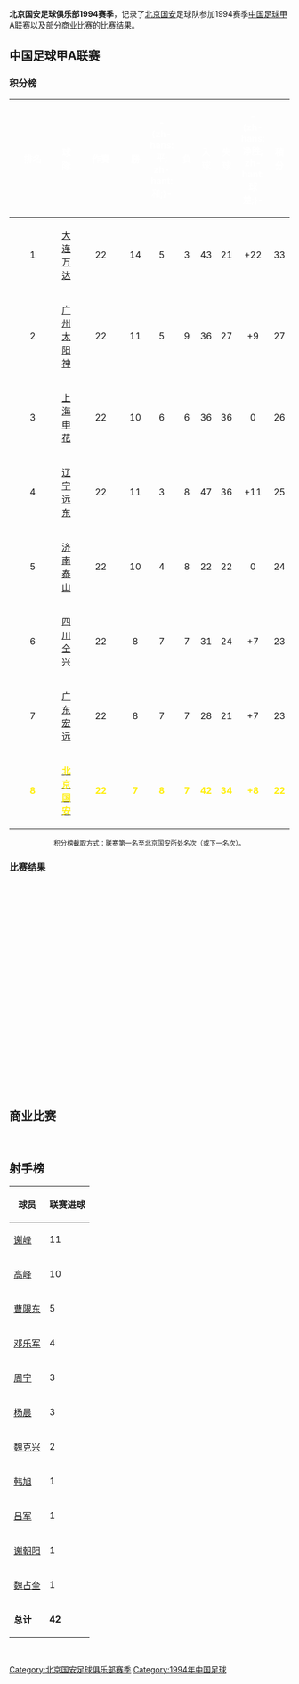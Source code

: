 '''北京国安足球俱乐部1994赛季'''，记录了[[北京国安|北京国安]]足球队参加1994赛季[[1994年中国足球甲A联赛|中国足球甲A联赛]]以及部分商业比赛的比赛结果。

==中国足球甲A联赛==
=== 积分榜 ===
{| align=center width=85%
|- bgcolor=#6C38D2
!width=5%|<font color="white"> '''排名'''
!width=10%|<font color="white"> '''球隊'''
!width=5%|<font color="white"> '''作賽'''
!width=5%|<font color="white"> '''勝'''
!width=5%|<font color="white"> '''-{zh-hans:平; zh-hant:和;}-'''
!width=5%|<font color="white"> '''負'''
!width=5%|<font color="white"> '''入球'''
!width=5%|<font color="white"> '''失球'''
!width=5%|<font color="white"> '''-{zh-hans:净胜; zh-hant:球差;}-'''
!width=5%|<font color="white"> '''積分'''
|- bgcolor=D0E7FF
|align=center|1
|align=center|[[大连万达|大连万达]]
|align=center|22
|align=center|14
|align=center|5
|align=center|3
|align=center|43
|align=center|21
|align=center|+22
|align=center|33

|-bgcolor=#D0E7FF
|align=center|2
|align=center|[[广州太阳神|广州太阳神]]
|align=center|22
|align=center|11
|align=center|5
|align=center|9
|align=center|36
|align=center|27
|align=center|+9
|align=center|27

|-bgcolor=#D0E7FF
|align=center|3
|align=center|[[上海申花|上海申花]]
|align=center|22
|align=center|10
|align=center|6
|align=center|6
|align=center|36
|align=center|36
|align=center|0
|align=center|26

|-bgcolor=#D0E7FF
|align=center|4
|align=center|[[辽宁远东|辽宁远东]]
|align=center|22
|align=center|11
|align=center|3
|align=center|8
|align=center|47
|align=center|36
|align=center|+11
|align=center|25

|-bgcolor=#D0E7FF
|align=center|5
|align=center|[[济南泰山|济南泰山]]
|align=center|22
|align=center|10
|align=center|4
|align=center|8
|align=center|22
|align=center|22
|align=center|0
|align=center|24

|-bgcolor=#D0E7FF
|align=center|6
|align=center|[[四川全兴|四川全兴]]
|align=center|22
|align=center|8
|align=center|7
|align=center|7
|align=center|31
|align=center|24
|align=center|+7
|align=center|23

|-bgcolor=#D0E7FF
|align=center|7
|align=center|[[广东宏远足球俱乐部|广东宏远]]
|align=center|22
|align=center|8
|align=center|7
|align=center|7
|align=center|28
|align=center|21
|align=center|+7
|align=center|23

|- bgcolor=#00A639
|align=center style="color: #FFEF10" |'''8'''
|align=center style="color: #FFEF10" |'''[[北京国安足球俱乐部|<span style="color: #FFEF10">北京国安]]'''
|align=center style="color: #FFEF10" |'''22'''
|align=center style="color: #FFEF10" |'''7'''
|align=center style="color: #FFEF10" |'''8'''
|align=center style="color: #FFEF10" |'''7'''
|align=center style="color: #FFEF10" |'''42'''
|align=center style="color: #FFEF10" |'''34'''
|align=center style="color: #FFEF10" |'''+8'''
|align=center style="color: #FFEF10" |'''22'''
|}
<div style="text-align: center;">
<span style="font-size:smaller;">积分榜截取方式：联赛第一名至北京国安所处名次（或下一名次）。</span><br />
</div>

===比赛结果===
{{footballbox
|date = 1994年4月17日
|team1 = {{flagicon|China}} [[广东宏远足球俱乐部|广东宏远]]
|score =  0–2
|report = 
|team2 = {{flagicon|China}} [[北京国安|北京国安]]
|goals1 =
|goals2 = {{goal|61}} 杨晨 <br /> {{goal|71}} 谢峰
|stadium = {{flagicon|China}} [[广东省人民体育场|广东省人民体育场]] [[广州|广州]]
|attendance = 
|referee = 
}} <br />

{{footballbox
|date = 1994年4月24日
|team1 = {{flagicon|China}} [[上海申花|上海申花]]
|score =  4–3
|report = 
|team2 = {{flagicon|China}} [[北京国安|北京国安]]
|goals1 ={{goal|7}} 范志毅 <br /> {{goal|17}} {{goal|66}} 李晓<br /> {{goal|82}}瓦洛嘉
|goals2 = {{goal|71}} 邓乐军 <br /> {{goal|78}} {{goal|88}} 曹限东
|stadium = {{flagicon|China}} [[虹口体育场|虹口体育场]] [[上海|上海]]
|attendance = 
|referee = 
}} <br />

{{footballbox
|date = 1994年5月1日
|team1 = {{flagicon|China}} [[北京国安|北京国安]]
|score =  2–2
|report = 
|team2 = {{flagicon|China}} [[大连万达|大连万达]]
|goals1 ={{goal|48}} 高峰 <br /> {{goal|90}} 谢朝阳
|goals2 ={{goal|58}} 徐晖 <br /> {{goal|63}}王涛(大)
|stadium = {{flagicon|China}} [[先农坛体育场|先农坛体育场]] [[北京|北京]]
|attendance = 
|referee = 
}} <br />

{{footballbox
|date = 1994年5月8日
|team1 = {{flagicon|China}} [[北京国安|北京国安]]
|score =  0–1
|report = 
|team2 = {{flagicon|China}} [[四川全兴|四川全兴]]
|goals1 =
|goals2 ={{goal|42}} 魏群
|stadium = {{flagicon|China}} [[先农坛体育场|先农坛体育场]] [[北京|北京]]
|attendance = 
|referee = 
}} <br />

{{footballbox
|date = 1994年6月5日
|team1 = {{flagicon|China}} [[延边足球俱乐部|吉林三星]]
|score =  0–0
|report = 
|team2 = {{flagicon|China}} [[北京国安|北京国安]]
|goals1 =
|goals2 =
|stadium = {{flagicon|China}} 延吉市体育场 [[延边|延边]]
|attendance = 
|referee = 
}} <br />

{{footballbox
|date = 1994年6月12日
|team1 = {{flagicon|China}} [[沈阳金德|沈阳东北六药]]
|score =  0–1
|report = 
|team2 = {{flagicon|China}} [[北京国安|北京国安]]
|goals1 =
|goals2 ={{goal|68}} 吕军
|stadium = {{flagicon|China}} 沈阳市人民体育场 [[沈阳|沈阳]]
|attendance = 
|referee = 
}} <br />

{{footballbox
|date = 1994年6月19日
|team1 = {{flagicon|China}} [[北京国安|北京国安]]
|score =  3–1
|report = 
|team2 = {{flagicon|China}} [[辽宁远东|辽宁远东]]
|goals1 ={{goal|32}} {{goal|66}} {{goal|85}} 高峰 
|goals2 ={{goal|54}} 徐冀宁
|stadium = {{flagicon|China}} [[先农坛体育场|先农坛体育场]] [[北京|北京]]
|attendance = 
|referee = 
}} <br />

{{footballbox
|date = 1994年6月26日
|team1 = {{flagicon|China}} [[北京国安|北京国安]]
|score =  0–0
|report = 
|team2 = {{flagicon|China}} [[八一足球俱乐部|八一]]
|goals1 =
|goals2 =
|stadium = {{flagicon|China}} [[先农坛体育场|先农坛体育场]] [[北京|北京]]
|attendance = 
|referee = 
}} <br />

{{footballbox
|date = 1994年7月3日
|team1 = {{flagicon|China}} [[广州太阳神|广州太阳神]]
|score =  3–2
|report = 
|team2 = {{flagicon|China}} [[北京国安|北京国安]]
|goals1 ={{goal|10}} {{goal|90}} 胡志军 <br />{{goal|80}} 彭锦波 
|goals2 ={{goal|3}} 周宁 <br />{{goal|70}} 曹限东
|stadium = {{flagicon|China}} [[越秀山体育场|越秀山体育场]] [[广州|广州]]
|attendance = 
|referee = 
}} <br />

{{footballbox
|date = 1994年7月10日
|team1 = {{flagicon|China}} [[济南泰山|济南泰山]]
|score =  1–1
|report = 
|team2 = {{flagicon|China}} [[北京国安|北京国安]]
|goals1 ={{goal|24}} 邢锐（点）
|goals2 ={{goal|19}} 谢峰（点）
|stadium = {{flagicon|China}} [[山东省体育中心|山东省体育中心]] [[济南|济南]]
|attendance = 
|referee = 
}} <br />

{{footballbox
|date = 1994年7月17日
|team1 = {{flagicon|China}} [[北京国安|北京国安]]
|score =  4–1
|report = 
|team2 = {{flagicon|China}} [[江苏迈特|江苏迈特]]
|goals1 ={{goal|17}} {{goal|88}} 谢峰<br /> {{goal|32}} 韩旭 <br />{{goal|45}} 曹限东 
|goals2 ={{goal|85}} 吴军
|stadium = {{flagicon|China}} [[先农坛体育场|先农坛体育场]] [[北京|北京]]
|attendance = 
|referee = 
}} <br />

{{footballbox
|date = 1994年7月24日
|team1 = {{flagicon|China}} [[北京国安|北京国安]]
|score =  2–2
|report = 
|team2 = {{flagicon|China}} [[广东宏远足球俱乐部|广东宏远]]
|goals1 ={{goal|58}} 谢峰（点）<br /> {{goal|83}} 曹限东
|goals2 ={{goal|2}} 琼斯<br /> {{goal|20}} 姚德彪
|stadium = {{flagicon|China}} [[先农坛体育场|先农坛体育场]] [[北京|北京]]
|attendance = 
|referee = 
}} <br />

{{footballbox
|date = 1994年7月31日
|team1 = {{flagicon|China}} [[北京国安|北京国安]]
|score =  5–1
|report = 
|team2 = {{flagicon|China}} [[上海申花|上海申花]]
|goals1 ={{goal|2}}魏占奎 <br /> {{goal|14}}{{goal|60}}高峰 <br />  {{goal|35}} 魏克兴<br />  {{goal|46}}谢峰
|goals2 ={{goal|30}} 刘军
|stadium = {{flagicon|China}} [[先农坛体育场|先农坛体育场]] [[北京|北京]]
|attendance = 
|referee = 
}} <br />

{{footballbox
|date = 1994年8月7日
|team1 = {{flagicon|China}} [[大连万达|大连万达]]
|score =  4–1
|report = 
|team2 = {{flagicon|China}} [[北京国安|北京国安]]
|goals1 ={{goal|5}} {{goal|23}} 王涛（小） <br /> {{goal|85}} 孙明辉<br /> {{goal|89}} 高旭
|goals2 = {{goal|30}} 高峰 
|stadium = {{flagicon|China}} [[大连人民体育场|大连人民体育场]] [[大连|大连]]
|attendance = 
|referee = 
}} <br />

{{footballbox
|date = 1994年8月14日
|team1 = {{flagicon|China}} [[四川全兴|四川全兴]]
|score =  4–1
|report = 
|team2 = {{flagicon|China}} [[北京国安|北京国安]]
|goals1 ={{goal|23}} {{goal|50}} 何斌 <br /> {{goal|25}} 刘斌<br /> {{goal|75}} 马明宇
|goals2 = {{goal|38}} 杨晨 
|stadium = {{flagicon|China}} [[成都市体育中心|成都市体育中心]] [[成都|成都]]
|attendance = 
|referee = 
}} <br />

{{footballbox
|date = 1994年8月21日
|team1 = {{flagicon|China}} [[北京国安|北京国安]]
|score =  1–2
|report = 
|team2 = {{flagicon|China}} [[延边足球俱乐部|吉林三星]]
|goals1 ={{goal|56}} 谢峰 
|goals2 ={{goal|17}} 朴文虎 <br /> {{goal|88}}高仲勋
|stadium = {{flagicon|China}} [[先农坛体育场|先农坛体育场]] [[北京|北京]]
|attendance = 
|referee = 
}} <br />

{{footballbox
|date = 1994年8月28日
|team1 = {{flagicon|China}} [[北京国安|北京国安]]
|score =  6–0
|report = 
|team2 = {{flagicon|China}} [[沈阳金德|沈阳东北六药]]
|goals1 ={{goal|63}} 魏克兴 <br /> {{goal|65}} 高峰 <br /> {{goal|67}} {{goal|71}} 邓乐军 <br /> {{goal|72}} 谢峰 <br /> {{goal|77}} 周宁 
|goals2 =
|stadium = {{flagicon|China}} [[先农坛体育场|先农坛体育场]] [[北京|北京]]
|attendance = 
|referee = 
}} <br />

{{footballbox
|date = 1994年9月4日
|team1 = {{flagicon|China}} [[辽宁远东|辽宁远东]]
|score =  3–1
|report = 
|team2 = {{flagicon|China}} [[北京国安|北京国安]]
|goals1 ={{goal|7}} 曲圣卿 <br /> {{goal|62}} 隋波<br /> {{goal|72}} 徐冀宁
|goals2 = {{goal|53}} 周宁 
|stadium = {{flagicon|China}} 沈阳市人民体育场 [[沈阳|沈阳]]
|attendance = 
|referee = 
}} <br />

{{footballbox
|date = 1994年10月23日
|team1 = {{flagicon|China}} [[八一足球俱乐部|八一]]
|score =  2–2
|report = 
|team2 = {{flagicon|China}} [[北京国安|北京国安]]
|goals1 ={{goal|10}} 潘毅 <br /> {{goal|75}} 孙新铭
|goals2 = {{goal|36}} 杨晨 <br /> {{goal|42}} 谢峰
|stadium = {{flagicon|China}} [[山西省全民健身中心|山西省体育中心]] [[太原|太原]]
|attendance = 
|referee = 
}} <br />

{{footballbox
|date = 1994年10月30日
|team1 = {{flagicon|China}} [[北京国安|北京国安]]
|score =  1–1
|report = 
|team2 = {{flagicon|China}} [[广州太阳神|广州太阳神]]
|goals1 ={{goal|75}} 高峰 
|goals2 ={{goal|8}} 彭伟国 
|stadium = {{flagicon|China}} [[先农坛体育场|先农坛体育场]] [[北京|北京]]
|attendance = 
|referee = 
}} <br />

{{footballbox
|date = 1994年11月6日
|team1 = {{flagicon|China}} [[北京国安|北京国安]]
|score =  2–2
|report = 
|team2 = {{flagicon|China}} [[济南泰山|济南泰山]]
|goals1 ={{goal|20}} 谢峰 <br /> {{goal|53}} 高峰 
|goals2 ={{goal|13}} 邢锐 <br /> {{goal|24}} 李明 
|stadium = {{flagicon|China}} [[先农坛体育场|先农坛体育场]] [[北京|北京]]
|attendance = 
|referee = 
}} <br />

{{footballbox
|date = 1994年11月13日
|team1 = {{flagicon|China}} [[江苏迈特|江苏迈特]]
|score =  0–2
|report = 
|team2 = {{flagicon|China}} [[北京国安|北京国安]]
|goals1 =
|goals2 = {{goal|4}} 谢峰 <br /> {{goal|7}} 邓乐军
|stadium = {{flagicon|China}} [[南京五台山体育中心|五台山体育场]] [[南京|南京]]
|attendance = 
|referee = 
}} <br />

==商业比赛==
{{footballbox
|date = 1994年6月16日
|team1 = {{flagicon|China}} [[北京国安|北京国安]]
|score =  2–1
|report = 
|team2 = {{flagicon|Italy}} [[AC米兰|AC米兰]]
|goals1 ={{goal|13}} 谢峰 <br /> {{goal|48}} 高峰
|goals2 = {{goal|30}} 帕努奇
|stadium ={{flagicon|China}} [[工人体育场|工人体育场]] [[北京|北京]]
|attendance = 
|referee = 
}} <br />

==射手榜==
{| width=200 class="wikitable" style="text-align: center; font-size: 100%"
!球员
!联赛进球
|-
|[[谢峰|谢峰]]
|11
|-
|[[高峰_(足球运动员)|高峰]]
|10
|-
|[[曹限东|曹限东]]
|5
|-
|[[邓乐军|邓乐军]]
|4
|-
|[[周宁_(足球运动员)|周宁]]
|3
|-
|[[杨晨|杨晨]]
|3
|-
|[[魏克兴|魏克兴]]
|2
|-
|[[韩旭|韩旭]]
|1
|-
|[[吕军|吕军]]
|1
|-
|[[谢朝阳|谢朝阳]]
|1
|-
|[[魏占奎|魏占奎]]
|1
|-
|'''总计'''
|'''42'''
|}<br />

{{1994年甲A分类名单北京}}
{{北京国安足球俱乐部}} 

[[Category:北京国安足球俱乐部赛季|Category:北京国安足球俱乐部赛季]]
[[Category:1994年中国足球|Category:1994年中国足球]]